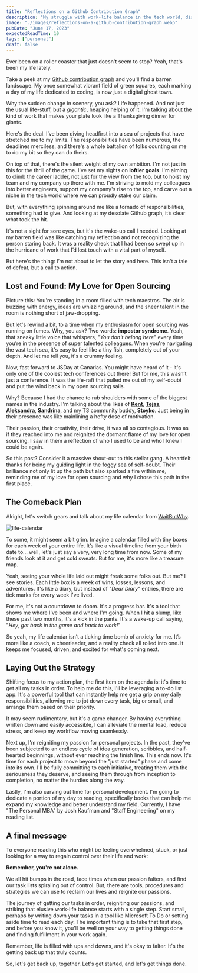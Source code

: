 ```yaml
---
title: "Reflections on a Github Contribution Graph"
description: "My struggle with work-life balance in the tech world, discussing impostor syndrome and my resolve to reinvigorate my passion for personal projects."
image: "./images/reflections-on-a-github-contribution-graph.webp"
pubDate: "June 17, 2023"
expectedReadTime: 10
tags: ["personal"]
draft: false
---
```


Ever been on a roller coaster that just doesn't seem to stop? Yeah, that's been my life lately.

Take a peek at my [Github contribution graph](https://github.com/Nsttt) and you'll find a barren landscape. My once somewhat vibrant field of green squares, each marking a day of my life dedicated to coding, is now just a digital ghost town.

Why the sudden change in scenery, you ask? Life happened. And not just the usual life-stuff, but a _gigantic_, heaping helping of it. I'm talking about the kind of work that makes your plate look like a Thanksgiving dinner for giants.

Here's the deal. I’ve been diving headfirst into a sea of projects that have stretched me to my limits. The responsibilities have been numerous, the deadlines merciless, and there's a whole battalion of folks counting on me to do my bit so they can do theirs.

On top of that, there's the silent weight of my own ambition. I'm not just in this for the thrill of the game. I've set my sights on **loftier goals**. I'm aiming to climb the career ladder, not just for the view from the top, but to hoist my team and my company up there with me. I'm striving to mold my colleagues into better engineers, support my company's rise to the top, and carve out a niche in the tech world where we can proudly stake our claim.

But, with everything spinning around me like a tornado of responsibilities, something had to give. And looking at my desolate Github graph, it’s clear what took the hit.

It's not a sight for sore eyes, but it's the wake-up call I needed. Looking at my barren field was like catching my reflection and not recognizing the person staring back. It was a reality check that I had been so swept up in the hurricane of work that I’d lost touch with a vital part of myself.

But here's the thing: I’m not about to let the story end here. This isn't a tale of defeat, but a call to action.

## Lost and Found: My Love for Open Sourcing

Picture this: You're standing in a room filled with tech maestros. The air is buzzing with energy, ideas are whizzing around, and the sheer talent in the room is nothing short of jaw-dropping.

But let's rewind a bit, to a time when my enthusiasm for open sourcing was running on fumes. Why, you ask? Two words: **impostor syndrome**. Yeah, that sneaky little voice that whispers, "_You don't belong here_" every time you’re in the presence of super talented colleagues. When you're navigating the vast tech sea, it's easy to feel like a tiny fish, completely out of your depth. And let me tell you, it's a crummy feeling.

Now, fast forward to JSDay at Canarias. You might have heard of it - it's only one of the coolest tech conferences out there! But for me, this wasn’t just a conference. It was the life-raft that pulled me out of my self-doubt and put the wind back in my open sourcing sails.

Why? Because I had the chance to rub shoulders with some of the biggest names in the industry. I'm talking about the likes of **[Kent](https://twitter.com/kentcdodds)**, **[Tejas](https://twitter.com/TejasKumar_)**, [**Aleksandra**](https://twitter.com/aleksandrasays), **[Sandrina](https://twitter.com/a_sandrina_p)**, and my T3 community buddy, **Stoyko**. Just being in their presence was like mainlining a hefty dose of motivation.

Their passion, their creativity, their drive, it was all so contagious. It was as if they reached into me and reignited the dormant flame of my love for open sourcing. I saw in them a reflection of who I used to be and who I knew I could be again.

So this post? Consider it a massive shout-out to this stellar gang. A heartfelt thanks for being my guiding light in the foggy sea of self-doubt. Their brilliance not only lit up the path but also sparked a fire within me, reminding me of my love for open sourcing and why I chose this path in the first place.

## The Comeback Plan

Alright, let's switch gears and talk about my life calendar from [WaitButWhy](https://waitbutwhy.com/2014/05/life-weeks.html).

![life-calendar](./images/life-calendar.webp)

To some, it might seem a bit grim. Imagine a calendar filled with tiny boxes for each week of your entire life. It’s like a visual timeline from your birth date to... well, let's just say a very, very long time from now. Some of my friends look at it and get cold sweats. But for me, it's more like a treasure map.

Yeah, seeing your whole life laid out might freak some folks out. But me? I see stories. Each little box is a week of wins, losses, lessons, and adventures. It's like a diary, but instead of "_Dear Diary_" entries, there are tick marks for every week I've lived.

For me, it's not a countdown to doom. It's a progress bar. It's a tool that shows me where I've been and where I'm going. When I hit a slump, like these past two months, it's a kick in the pants. It's a wake-up call saying, "_Hey, get back in the game and back to work!_"

So yeah, my life calendar isn’t a ticking time bomb of anxiety for me. It’s more like a coach, a cheerleader, and a reality check all rolled into one. It keeps me focused, driven, and excited for what's coming next.

## Laying Out the Strategy

Shifting focus to my action plan, the first item on the agenda is: it's time to get all my tasks in order. To help me do this, I'll be leveraging a to-do list app. It's a powerful tool that can instantly help me get a grip on my daily responsibilities, allowing me to jot down every task, big or small, and arrange them based on their priority.

It may seem rudimentary, but it's a game changer. By having everything written down and easily accessible, I can alleviate the mental load, reduce stress, and keep my workflow moving seamlessly.

Next up, I'm reigniting my passion for personal projects. In the past, they've been subjected to an endless cycle of idea generation, scribbles, and half-hearted beginnings, without ever reaching the finish line. This ends now. It's time for each project to move beyond the "just started" phase and come into its own. I'll be fully committing to each initiative, treating them with the seriousness they deserve, and seeing them through from inception to completion, no matter the hurdles along the way.

Lastly, I'm also carving out time for personal development. I'm going to dedicate a portion of my day to reading, specifically books that can help me expand my knowledge and better understand my field. Currently, I have "The Personal MBA" by Josh Kaufman and "Staff Engineering" on my reading list.

## A final message

To everyone reading this who might be feeling overwhelmed, stuck, or just looking for a way to regain control over their life and work:

**Remember, you're not alone.**

We all hit bumps in the road, face times when our passion falters, and find our task lists spiraling out of control. But, there are tools, procedures and strategies we can use to reclaim our lives and reignite our passions.

The journey of getting our tasks in order, reigniting our passions, and striking that elusive work-life balance starts with a single step. Start small, perhaps by writing down your tasks in a tool like Microsoft To Do or setting aside time to read each day. The important thing is to take that first step, and before you know it, you'll be well on your way to getting things done and finding fulfillment in your work again.

Remember, life is filled with ups and downs, and it's okay to falter. It's the getting back up that truly counts.

So, let's get back up, together. Let's get started, and let's get things done.
